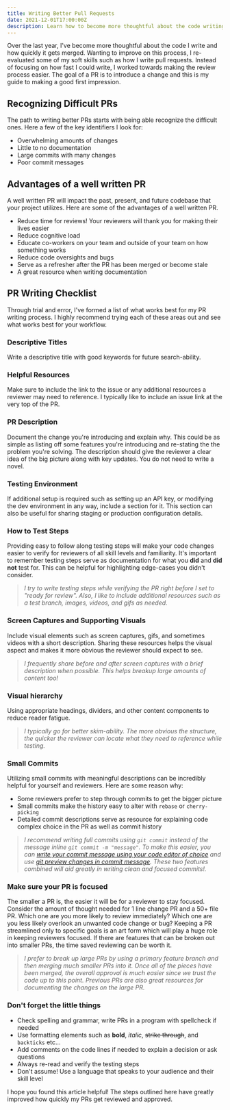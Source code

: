 ```yaml
---
title: Writing Better Pull Requests
date: 2021-12-01T17:00:00Z
description: Learn how to become more thoughtful about the code writing and the merging process by making the review process easier.
---
```


Over the last year, I've become more thoughtful about the code I write and how quickly it gets merged. Wanting to improve on this process, I re-evaluated some of my soft skills such as how I write pull requests. Instead of focusing on how fast I could write, I worked towards making the review process easier. The goal of a PR is to introduce a change and this is my guide to making a good first impression.

## Recognizing Difficult PRs

The path to writing better PRs starts with being able recognize the difficult ones. Here a few of the key identifiers I look for:

- Overwhelming amounts of changes
- Little to no documentation
- Large commits with many changes
- Poor commit messages

## Advantages of a well written PR

A well written PR will impact the past, present, and future codebase that your project utilizes. Here are some of the advantages of a well written PR.

- Reduce time for reviews! Your reviewers will thank you for making their lives easier
- Reduce cognitive load
- Educate co-workers on your team and outside of your team on how something works
- Reduce code oversights and bugs
- Serve as a refresher after the PR has been merged or become stale
- A great resource when writing documentation

## PR Writing Checklist

Through trial and error, I've formed a list of what works best for my PR writing process. I highly recommend trying each of these areas out and see what works best for your workflow.

### Descriptive Titles

Write a descriptive title with good keywords for future search-ability.

### Helpful Resources

Make sure to include the link to the issue or any additional resources a reviewer may need to reference. I typically like to include an issue link at the very top of the PR.

### PR Description

Document the change you're introducing and explain why. This could be as simple as listing off some features you're introducing and re-stating the the problem you're solving. The description should give the reviewer a clear idea of the big picture along with key updates. You do not need to write a novel.

### Testing Environment

If additional setup is required such as setting up an API key, or modifying the dev environment in any way, include a section for it. This section can also be useful for sharing staging or production configuration details.

### How to Test Steps

Providing easy to follow along testing steps will make your code changes easier to verify for reviewers of all skill levels and familiarity. It's important to remember testing steps serve as documentation for what you **did** and **did not** test for. This can be helpful for highlighting edge-cases you didn't consider.

> _I try to write testing steps while verifying the PR right before I set to "ready for review". Also, I like to include additional resources such as a test branch, images, videos, and gifs as needed._

### Screen Captures and Supporting Visuals

Include visual elements such as screen captures, gifs, and sometimes videos with a short description. Sharing these resources helps the visual aspect and makes it more obvious the reviewer should expect to see.

> _I frequently share before and after screen captures with a brief description when possible. This helps breakup large amounts of content too!_

### Visual hierarchy

Using appropriate headings, dividers, and other content components to reduce reader fatigue.

> _I typically go for better skim-ability. The more obvious the structure, the quicker the reviewer can locate what they need to reference while testing._

### Small Commits

Utilizing small commits with meaningful descriptions can be incredibly helpful for yourself and reviewers. Here are some reason why:

- Some reviewers prefer to step through commits to get the bigger picture
- Small commits make the history easy to alter with `rebase` or `cherry-picking`
- Detailed commit descriptions serve as resource for explaining code complex choice in the PR as well as commit history

> _I recommend writing full commits using `git commit` instead of the message inline `git commit -m "message"`. To make this easier, you can [write your commit message using your code editor of choice](https://salferrarello.com/git-commit-message-editor/) and use [git preview changes in commit message](https://salferrarello.com/git-preview-changes-in-commit-message/). These two features combined will aid greatly in writing clean and focused commits!._

### Make sure your PR is focused

The smaller a PR is, the easier it will be for a reviewer to stay focused. Consider the amount of thought needed for 1 line change PR and a 50+ file PR. Which one are you more likely to review immediately? Which one are you less likely overlook an unwanted code change or bug? Keeping a PR streamlined only to specific goals is an art form which will play a huge role in keeping reviewers focused. If there are features that can be broken out into smaller PRs, the time saved reviewing can be worth it.

> _I prefer to break up large PRs by using a primary feature branch and then merging much smaller PRs into it. Once all of the pieces have been merged, the overall approval is much easier since we trust the code up to this point. Previous PRs are also great resources for documenting the changes on the large PR._

### Don't forget the little things

- Check spelling and grammar, write PRs in a program with spellcheck if needed
- Use formatting elements such as **bold**, _italic_, ~~strike through~~, and `backticks` etc...
- Add comments on the code lines if needed to explain a decision or ask questions
- Always re-read and verify the testing steps
- Don't assume! Use a language that speaks to your audience and their skill level

I hope you found this article helpful! The steps outlined here have greatly improved how quickly my PRs get reviewed and approved.
